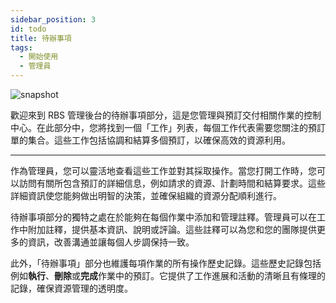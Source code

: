 ---
sidebar_position: 3
id: todo
title: 待辦事項
tags:
  - 開始使用
  - 管理員
---



<BrowserWindow url={url}>

![snapshot](/assets/admin/todo.png)

</BrowserWindow>

歡迎來到 RBS 管理後台的待辦事項部分，這是您管理與預訂交付相關作業的控制中心。在此部分中，您將找到一個「工作」列表，每個工作代表需要您關注的預訂單的集合。這些工作包括協調和結算多個預訂，以確保高效的資源利用。

---

作為管理員，您可以靈活地查看這些工作並對其採取操作。當您打開工作時，您可以訪問有關所包含預訂的詳細信息，例如請求的資源、計劃時間和結算要求。這些詳細資訊使您能夠做出明智的決策，並確保組織的資源分配順利進行。

待辦事項部分的獨特之處在於能夠在每個作業中添加和管理註釋。管理員可以在工作中附加註釋，提供基本資訊、說明或評論。這些註釋可以為您和您的團隊提供更多的資訊，改善溝通並讓每個人步調保持一致。

此外，「待辦事項」部分也維護每項作業的所有操作歷史記錄。這些歷史記錄包括例如**執行**、**刪除**或**完成**作業中的預訂。它提供了工作進展和活動的清晰且有條理的記錄，確保資源管理的透明度。
